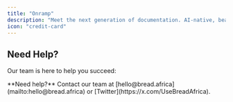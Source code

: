 ```yaml
---
title: "Onramp"
description: "Meet the next generation of documentation. AI-native, beautiful out-of-the-box, and built for developers."
icon: "credit-card"
---
```


## Need Help?

Our team is here to help you succeed:

<Note>
  **Need help?** Contact our team at [hello@bread.africa](mailto:hello@bread.africa) or [Twitter](https://x.com/UseBreadAfrica).
</Note>